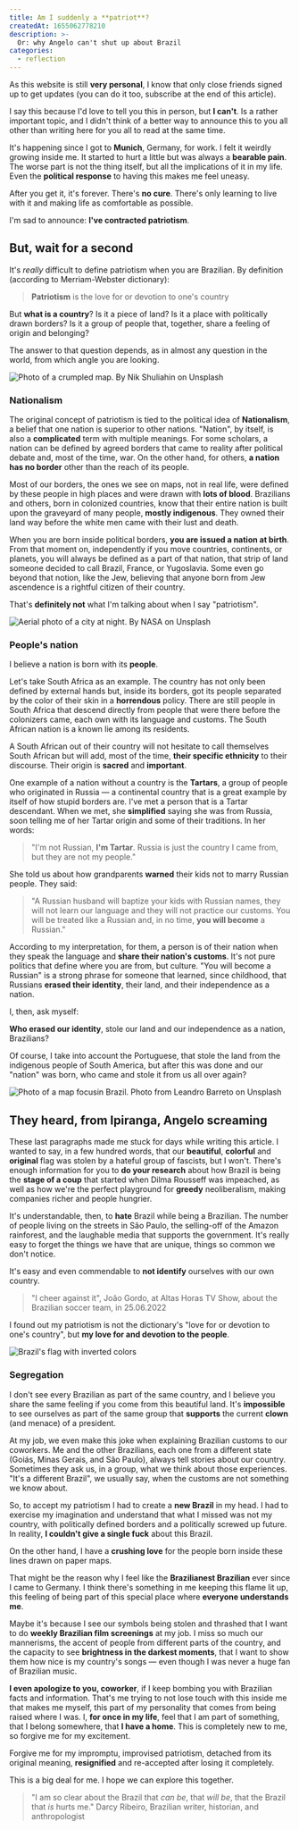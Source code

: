 ```yaml
---
title: Am I suddenly a **patriot**?
createdAt: 1655062778210
description: >-
  Or: why Angelo can't shut up about Brazil
categories: 
  - reflection
---
```


As this website is still **very personal**, I know that only close friends signed up to get updates (you can do it too, subscribe at the end of this article).

I say this because I'd love to tell you this in person, but **I can't**. Is a rather important topic, and I didn't think of a better way to announce this to you all other than writing here for you all to read at the same time.

It's happening since I got to **Munich**, Germany, for work. I felt it weirdly growing inside me. It started to hurt a little but was always a **bearable pain**. The worse part is not the thing itself, but all the implications of it in my life. Even the **political response** to having this makes me feel uneasy.

After you get it, it's forever. There's **no cure**. There's only learning to live with it and making life as comfortable as possible.

I'm sad to announce: **I've contracted patriotism**.

## But, wait for a second

It's _really_ difficult to define patriotism when you are Brazilian. By definition (according to Merriam-Webster dictionary):

> **Patriotism** is the love for or devotion to one's country

But **what is a country**? Is it a piece of land? Is it a place with politically drawn borders? Is it a group of people that, together, share a feeling of origin and belonging?

The answer to that question depends, as in almost any question in the world, from which angle you are looking.

![Photo of a crumpled map. By Nik Shuliahin on Unsplash](./map1.jpg)

### Nationalism

The original concept of patriotism is tied to the political idea of **Nationalism**, a belief that one nation is superior to other nations. "Nation", by itself, is also a **complicated** term with multiple meanings. For some scholars, a nation can be defined by agreed borders that came to reality after political debate and, most of the time, war. On the other hand, for others, **a nation has no border** other than the reach of its people.

Most of our borders, the ones we see on maps, not in real life, were defined by these people in high places and were drawn with **lots of blood**. Brazilians and others, born in colonized countries, know that their entire nation is built upon the graveyard of many people, **mostly indigenous**. They owned their land way before the white men came with their lust and death.

When you are born inside political borders, **you are issued a nation at birth**. From that moment on, independently if you move countries, continents, or planets, you will always be defined as a part of that nation, that strip of land someone decided to call Brazil, France, or Yugoslavia. Some even go beyond that notion, like the Jew, believing that anyone born from Jew ascendence is a rightful citizen of their country.

That's **definitely not** what I'm talking about when I say "patriotism".

![Aerial photo of a city at night. By NASA on Unsplash](./map2.jpg)

### People's nation

I believe a nation is born with its **people**.

Let's take South Africa as an example. The country has not only been defined by external hands but, inside its borders, got its people separated by the color of their skin in a **horrendous** policy. There are still people in South Africa that descend directly from people that were there before the colonizers came, each own with its language and customs. The South African nation is a known lie among its residents.

A South African out of their country will not hesitate to call themselves South African but will add, most of the time, **their specific ethnicity** to their discourse. Their origin is **sacred** and **important**.

One example of a nation without a country is the **Tartars**, a group of people who originated in Russia — a continental country that is a great example by itself of how stupid borders are. I've met a person that is a Tartar descendant. When we met, she **simplified** saying she was from Russia, soon telling me of her Tartar origin and some of their traditions. In her words:

> "I'm not Russian, **I'm Tartar**. Russia is just the country I came from, but they are not my people."

She told us about how grandparents **warned** their kids not to marry Russian people. They said:

> "A Russian husband will baptize your kids with Russian names, they will not learn our language and they will not practice our customs. You will be treated like a Russian and, in no time, **you will become** a Russian."

According to my interpretation, for them, a person is of their nation when they speak the language and **share their nation's customs**. It's not pure politics that define where you are from, but culture. "You will become a Russian" is a strong phrase for someone that learned, since childhood, that Russians **erased their identity**, their land, and their independence as a nation.

I, then, ask myself:

**Who erased our identity**, stole our land and our independence as a nation, Brazilians?

Of course, I take into account the Portuguese, that stole the land from the indigenous people of South America, but after this was done and our "nation" was born, who came and stole it from us all over again?

![Photo of a map focusin Brazil. Photo from Leandro Barreto on Unsplash](./map.jpg)

## They heard, from Ipiranga, Angelo screaming

These last paragraphs made me stuck for days while writing this article. I wanted to say, in a few hundred words, that our **beautiful**, **colorful** and **original** flag was stolen by a hateful group of fascists, but I won't. There's enough information for you to **do your research** about how Brazil is being the **stage of a coup** that started when Dilma Rousseff was impeached, as well as how we're the perfect playground for **greedy** neoliberalism, making companies richer and people hungrier.

It's understandable, then, to **hate** Brazil while being a Brazilian. The number of people living on the streets in São Paulo, the selling-off of the Amazon rainforest, and the laughable media that supports the government. It's really easy to forget the things we have that are unique, things so common we don't notice.

It's easy and even commendable to **not identify** ourselves with our own country.

> "I cheer against it",
> João Gordo, at Altas Horas TV Show, about the Brazilian soccer team, in 25.06.2022

I found out my patriotism is not the dictionary's "love for or devotion to one's country", but **my love for and devotion to the people**.

![Brazil's flag with inverted colors](./brasil.png)

### Segregation

I don't see every Brazilian as part of the same country, and I believe you share the same feeling if you come from this beautiful land. It's **impossible** to see ourselves as part of the same group that **supports** the current **clown** (and menace) of a president.

At my job, we even make this joke when explaining Brazilian customs to our coworkers. Me and the other Brazilians, each one from a different state (Goiás, Minas Gerais, and São Paulo), always tell stories about our country. Sometimes they ask us, in a group, what we think about those experiences. "It's a different Brazil", we usually say, when the customs are not something we know about.

So, to accept my patriotism I had to create a **new Brazil** in my head. I had to exercise my imagination and understand that what I missed was not my country, with politically defined borders and a politically screwed up future. In reality, **I couldn't give a single fuck** about this Brazil.

On the other hand, I have a **crushing love** for the people born inside these lines drawn on paper maps.

That might be the reason why I feel like the **Brazilianest Brazilian** ever since I came to Germany. I think there's something in me keeping this flame lit up, this feeling of being part of this special place where **everyone understands me**.

Maybe it's because I see our symbols being stolen and thrashed that I want to do **weekly Brazilian film screenings** at my job. I miss so much our mannerisms, the accent of people from different parts of the country, and the capacity to see **brightness in the darkest moments**, that I want to show them how nice is my country's songs — even though I was never a huge fan of Brazilian music.

**I even apologize to you, coworker**, if I keep bombing you with Brazilian facts and information. That's me trying to not lose touch with this inside me that makes me myself, this part of my personality that comes from being raised where I was. I, **for once in my life**, feel that I am part of something, that I belong somewhere, that **I have a home**. This is completely new to me, so forgive me for my excitement.

Forgive me for my impromptu, improvised patriotism, detached from its original meaning, **resignified** and re-accepted after losing it completely.

This is a big deal for me. I hope we can explore this together.

> "I am so clear about the Brazil that _can be_, that _will be_, that the Brazil that _is_ hurts me."
> Darcy Ribeiro, Brazilian writer, historian, and anthropologist

